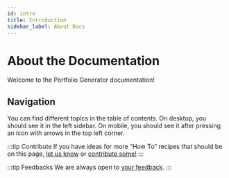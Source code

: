 ```yaml
---
id: intro
title: Introduction
sidebar_label: About Docs
---
```


# About the Documentation

Welcome to the Portfolio Generator documentation!

## Navigation

You can find different topics in the table of contents. On desktop, you should see it in the left sidebar. On mobile, you should see it after pressing an icon with arrows in the top left corner.

:::tip Contribute
If you have ideas for more “How To” recipes that should be on this page, [let us know](https://github.com/cybersaksham/portfolio-generator/issues) or [contribute some!](https://github.com/cybersaksham/portfolio-generator/tree/master/docusaurus/docs)
:::

:::tip Feedbacks
We are always open to [your feedback](https://github.com/cybersaksham/portfolio-generator/issues).
:::
